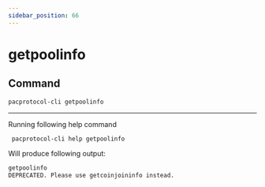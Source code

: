 ```yaml
---
sidebar_position: 66
---
```


# getpoolinfo
## Command

```bash
pacprotocol-cli getpoolinfo
```





___

Running following help command
```bash
 pacprotocol-cli help getpoolinfo
```
Will produce following output:


```bash
getpoolinfo
DEPRECATED. Please use getcoinjoininfo instead.

```

